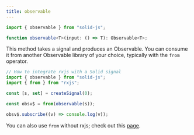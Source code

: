 ```yaml
---
title: observable
---
```


```ts
import { observable } from "solid-js";

function observable<T>(input: () => T): Observable<T>;
```

This method takes a signal and produces an Observable.
You can consume it from another Observable library of your choice, typically with the `from` operator.

```ts
// How to integrate rxjs with a Solid signal
import { observable } from "solid-js";
import { from } from "rxjs";

const [s, set] = createSignal(0);

const obsv$ = from(observable(s));

obsv$.subscribe((v) => console.log(v));
```

You can also use `from` without rxjs; check out this [page](/reference/reactive-utilities/from).
